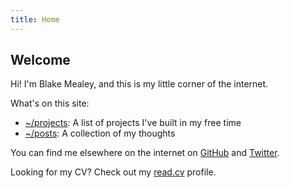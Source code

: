 ```yaml
---
title: Home
---
```


## Welcome

Hi! I'm Blake Mealey, and this is my little corner of the internet.

What's on this site:

- [~/projects](/projects): A list of projects I've built in my free
  time
- [~/posts](/posts): A collection of my thoughts

You can find me elsewhere on the internet on [GitHub](https://github.com/blake-mealey) and
[Twitter](https://twitter.com/blakemdev).

Looking for my CV? Check out my [read.cv](https://read.cv/blakemealey) profile.
